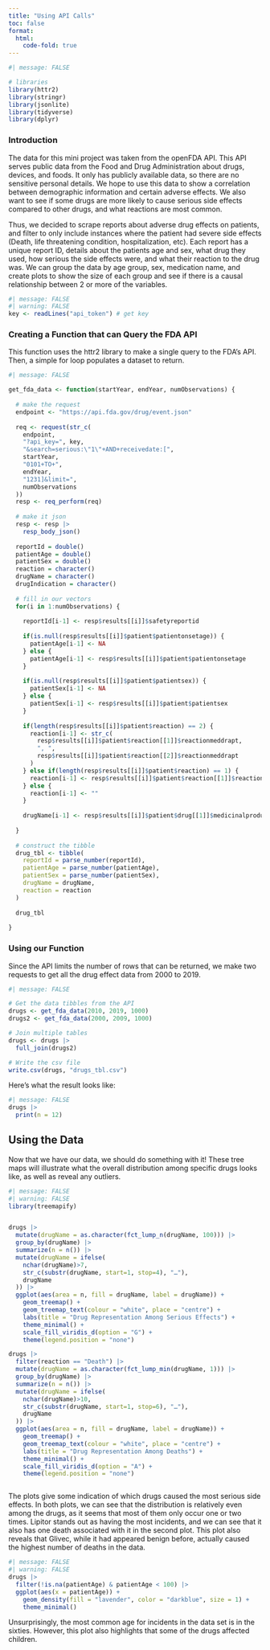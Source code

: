 ```yaml
---
title: "Using API Calls"
toc: false
format:
  html:
    code-fold: true
---
```



```r
#| message: FALSE

# libraries
library(httr2)
library(stringr)
library(jsonlite)
library(tidyverse)
library(dplyr)
```


<script src="rellax.min.js"></script>
<script>

function getRandomInt(min, max) {
  min = Math.ceil(min);     
  max = Math.floor(max);    
  return Math.floor(Math.random() * (max - min + 1)) + min;
}

document.addEventListener("DOMContentLoaded", function () {
let h = document.documentElement.scrollHeight;
let w = document.documentElement.scrollWidth;
for (var i=0; i<100; i+=getRandomInt(1,4)) {
  
  let C = document.createElement("div");
  C.style.backgroundImage = 'url("./clouds/'+i+'.png")';
  C.style.backgroundSize = 'contain';
  C.style.backgroundRepeat = 'no-repeat';
  C.style.height = getRandomInt(100, 500) + "px";
  C.style.width = getRandomInt(100, 500) + "px";
  C.style.zIndex = "-5";
  C.style.top = getRandomInt(50, h - 400) + "px";
  C.style.left = getRandomInt(-200,w) + "px";
  C.setAttribute("class", "rellax");
  C.setAttribute("data-relax-speed", "-"+getRandomInt(2,10));
  C.style.position = "absolute";
  
  document.body.appendChild(C);
  document.body.style.overflowX = "hidden";
}

  var rellax = new Rellax('.rellax');
});
</script>

### Introduction
The data for this mini project was taken from the openFDA API. This API serves public data from the Food and Drug Administration about drugs, devices, and foods. It only has publicly available data, so there are no sensitive personal details. We hope to use this data to show a correlation between demographic information and certain adverse effects. We also want to see if some drugs are more likely to cause serious side effects compared to other drugs, and what reactions are most common.

Thus, we decided to scrape reports about adverse drug effects on patients, and filter to only include instances where the patient had severe side effects (Death, life threatening condition, hospitalization, etc). Each report has a unique report ID, details about the patients age and sex, what drug they used, how serious the side effects were, and what their reaction to the drug was. We can group the data by age group, sex, medication name, and create plots to show the size of each group and see if there is a causal relationship between 2 or more of the variables. 


```r
#| message: FALSE
#| warning: FALSE
key <- readLines("api_token") # get key
```


### Creating a Function that can Query the FDA API
This function uses the httr2 library to make a single query to the FDA's API. Then, a simple for loop populates a dataset to return.
```r
#| message: FALSE

get_fda_data <- function(startYear, endYear, numObservations) {
  
  # make the request
  endpoint <- "https://api.fda.gov/drug/event.json"
  
  req <- request(str_c(
    endpoint,  
    "?api_key=", key, 
    "&search=serious:\"1\"+AND+receivedate:[", 
    startYear, 
    "0101+TO+", 
    endYear, 
    "1231]&limit=",
    numObservations
  ))
  resp <- req_perform(req)
  
  # make it json
  resp <- resp |>
    resp_body_json()
  
  reportId = double()
  patientAge = double()
  patientSex = double()
  reaction = character()
  drugName = character()
  drugIndication = character()
  
  # fill in our vectors
  for(i in 1:numObservations) {
    
    reportId[i-1] <- resp$results[[i]]$safetyreportid
    
    if(is.null(resp$results[[i]]$patient$patientonsetage)) {
      patientAge[i-1] <- NA 
    } else {
      patientAge[i-1] <- resp$results[[i]]$patient$patientonsetage
    }
    
    if(is.null(resp$results[[i]]$patient$patientsex)) {
      patientSex[i-1] <- NA
    } else {
      patientSex[i-1] <- resp$results[[i]]$patient$patientsex
    }
    
    if(length(resp$results[[i]]$patient$reaction) == 2) {
      reaction[i-1] <- str_c(
        resp$results[[i]]$patient$reaction[[1]]$reactionmeddrapt, 
        ", ",
        resp$results[[i]]$patient$reaction[[2]]$reactionmeddrapt
      )
    } else if(length(resp$results[[i]]$patient$reaction) == 1) {
      reaction[i-1] <- resp$results[[i]]$patient$reaction[[1]]$reactionmeddrapt
    } else {
      reaction[i-1] <- ""
    }
    
    drugName[i-1] <- resp$results[[i]]$patient$drug[[1]]$medicinalproduct
    
  }
  
  # construct the tibble
  drug_tbl <- tibble(
    reportId = parse_number(reportId),
    patientAge = parse_number(patientAge),
    patientSex = parse_number(patientSex),
    drugName = drugName,
    reaction = reaction
  )
  
  drug_tbl
  
}
```

### Using our Function
Since the API limits the number of rows that can be returned, we make two requests to get all the drug effect data from 2000 to 2019.
```r
#| message: FALSE

# Get the data tibbles from the API
drugs <- get_fda_data(2010, 2019, 1000)
drugs2 <- get_fda_data(2000, 2009, 1000)

# Join multiple tables
drugs <- drugs |> 
  full_join(drugs2)

# Write the csv file
write.csv(drugs, "drugs_tbl.csv")

```

Here's what the result looks like:

```r
#| message: FALSE
drugs |> 
  print(n = 12)
```


## Using the Data
Now that we have our data, we should do something with it! These tree maps will illustrate what the overall distribution among specific drugs looks like, as well as reveal any outliers.
```r
#| message: FALSE
#| warning: FALSE
library(treemapify)


drugs |>
  mutate(drugName = as.character(fct_lump_n(drugName, 100))) |>
  group_by(drugName) |>
  summarize(n = n()) |>
  mutate(drugName = ifelse(
    nchar(drugName)>7, 
    str_c(substr(drugName, start=1, stop=4), "…"),
    drugName
  )) |>
  ggplot(aes(area = n, fill = drugName, label = drugName)) +
    geom_treemap() +
    geom_treemap_text(colour = "white", place = "centre") +
    labs(title = "Drug Representation Among Serious Effects") +
    theme_minimal() +
    scale_fill_viridis_d(option = "G") +
    theme(legend.position = "none")

drugs |>
  filter(reaction == "Death") |>
  mutate(drugName = as.character(fct_lump_min(drugName, 1))) |>
  group_by(drugName) |>
  summarize(n = n()) |>
  mutate(drugName = ifelse(
    nchar(drugName)>10, 
    str_c(substr(drugName, start=1, stop=6), "…"),
    drugName
  )) |>
  ggplot(aes(area = n, fill = drugName, label = drugName)) +
    geom_treemap() +
    geom_treemap_text(colour = "white", place = "centre") +
    labs(title = "Drug Representation Among Deaths") +
    theme_minimal() +
    scale_fill_viridis_d(option = "A") +
    theme(legend.position = "none")



```

The plots give some indication of which drugs caused the most serious side effects. In both plots, we can see that the distribution is relatively even among the drugs, as it seems that most of them only occur one or two times. Lipitor stands out as having the most incidents, and we can see that it also has one death associated with it in the second plot. This plot also reveals that Glivec, while it had appeared benign before, actually caused the highest number of deaths in the data. 

```r
#| message: FALSE
#| warning: FALSE
drugs |>
  filter(!is.na(patientAge) & patientAge < 100) |>
  ggplot(aes(x = patientAge)) +
    geom_density(fill = "lavender", color = "darkblue", size = 1) + 
    theme_minimal()
```

Unsurprisingly, the most common age for incidents in the data set is in the sixties. However, this plot also highlights that some of the drugs affected children.




